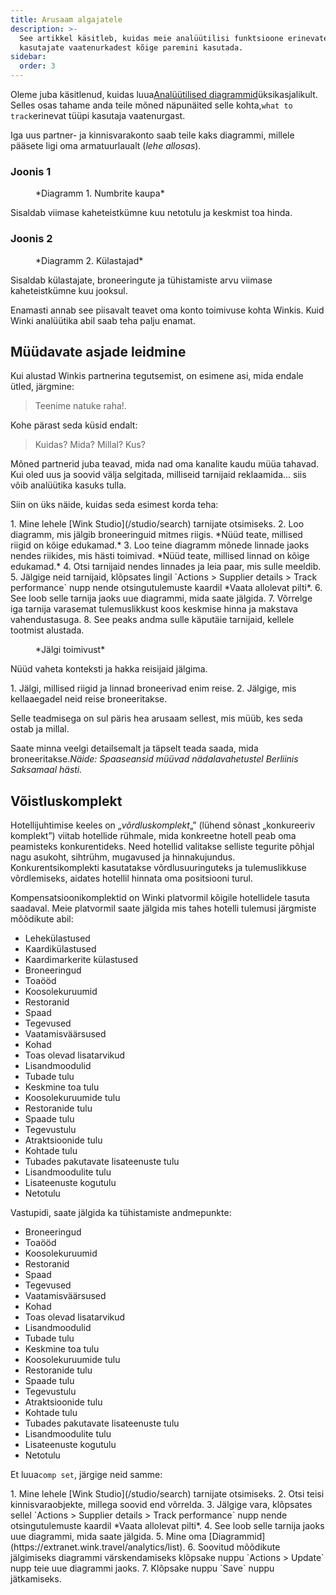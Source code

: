 ```yaml
---
title: Arusaam algajatele
description: >-
  See artikkel käsitleb, kuidas meie analüütilisi funktsioone erinevate
  kasutajate vaatenurkadest kõige paremini kasutada.
sidebar:
  order: 3
---
```


Oleme juba käsitlenud, kuidas luua[Analüütilised diagrammid](/user/analytics/)üksikasjalikult. Selles osas tahame anda teile mõned näpunäited selle kohta,`what to track`erinevat tüüpi kasutaja vaatenurgast.

Iga uus partner- ja kinnisvarakonto saab teile kaks diagrammi, millele pääsete ligi oma armatuurlaualt (*lehe allosas*).

### Joonis 1

<figure>
  <CloudinaryImage width="700" height="222" resize="scale" quality="best" alt="Numbrite järgi" src="academy/by-the-numbers" errorImage="noimage_opaque_nyrtl0.png" />

  <figcaption>*Diagramm 1. Numbrite kaupa*</figcaption>
</figure>


Sisaldab viimase kaheteistkümne kuu netotulu ja keskmist toa hinda.

### Joonis 2

<figure>
  <CloudinaryImage width="700" height="222" resize="scale" quality="best" alt="Külastajad" src="academy/visitors" errorImage="noimage_opaque_nyrtl0.png" />

  <figcaption>*Diagramm 2. Külastajad*</figcaption>
</figure>


Sisaldab külastajate, broneeringute ja tühistamiste arvu viimase kaheteistkümne kuu jooksul.

Enamasti annab see piisavalt teavet oma konto toimivuse kohta Winkis. Kuid Winki analüütika abil saab teha palju enamat.

## Müüdavate asjade leidmine

Kui alustad Winkis partnerina tegutsemist, on esimene asi, mida endale ütled, järgmine:

> Teenime natuke raha!.

Kohe pärast seda küsid endalt:

> Kuidas? Mida? Millal? Kus?

Mõned partnerid juba teavad, mida nad oma kanalite kaudu müüa tahavad. Kui oled uus ja soovid välja selgitada, milliseid tarnijaid reklaamida... siis võib analüütika kasuks tulla.

Siin on üks näide, kuidas seda esimest korda teha:

<Steps>
  1. Mine lehele [Wink Studio](/studio/search) tarnijate otsimiseks.
  2. Loo diagramm, mis jälgib broneeringuid mitmes riigis. *Nüüd teate, millised riigid on kõige edukamad.*
  3. Loo teine ​​diagramm mõnede linnade jaoks nendes riikides, mis hästi toimivad. *Nüüd teate, millised linnad on kõige edukamad.*
  4. Otsi tarnijaid nendes linnades ja leia paar, mis sulle meeldib.
  5. Jälgige neid tarnijaid, klõpsates lingil `Actions > Supplier details > Track performance` nupp nende otsingutulemuste kaardil *Vaata allolevat pilti*.
  6. See loob selle tarnija jaoks uue diagrammi, mida saate jälgida.
  7. Võrrelge iga tarnija varasemat tulemuslikkust koos keskmise hinna ja makstava vahendustasuga.
  8. See peaks andma sulle käputäie tarnijaid, kellele tootmist alustada.
</Steps>


<figure>
  <CloudinaryImage width="350" height="190" resize="scale" quality="best" alt="Tarnija andmed" src="academy/supplier-details" errorImage="noimage_opaque_nyrtl0.png" />

  <figcaption>*Jälgi toimivust*</figcaption>
</figure>


Nüüd vaheta konteksti ja hakka reisijaid jälgima.

<Steps>
  1. Jälgi, millised riigid ja linnad broneerivad enim reise.
  2. Jälgige, mis kellaaegadel neid reise broneeritakse.
</Steps>


Selle teadmisega on sul päris hea arusaam sellest, mis müüb, kes seda ostab ja millal.

Saate minna veelgi detailsemalt ja täpselt teada saada, mida broneeritakse.*Näide: Spaaseansid müüvad nädalavahetustel Berliinis Saksamaal hästi.*

## Võistluskomplekt

Hotellijuhtimise keeles on „*võrdluskomplekt*„” (lühend sõnast „konkureeriv komplekt”) viitab hotellide rühmale, mida konkreetne hotell peab oma peamisteks konkurentideks.
Need hotellid valitakse selliste tegurite põhjal nagu asukoht, sihtrühm, mugavused ja hinnakujundus.
Konkurentsikomplekti kasutatakse võrdlusuuringuteks ja tulemuslikkuse võrdlemiseks, aidates hotellil hinnata oma positsiooni turul.

Kompensatsioonikomplektid on Winki platvormil kõigile hotellidele tasuta saadaval. Meie platvormil saate jälgida mis tahes hotelli tulemusi järgmiste mõõdikute abil:

* Lehekülastused
* Kaardikülastused
* Kaardimarkerite külastused
* Broneeringud
* Toaööd
* Koosolekuruumid
* Restoranid
* Spaad
* Tegevused
* Vaatamisväärsused
* Kohad
* Toas olevad lisatarvikud
* Lisandmoodulid
* Tubade tulu
* Keskmine toa tulu
* Koosolekuruumide tulu
* Restoranide tulu
* Spaade tulu
* Tegevustulu
* Atraktsioonide tulu
* Kohtade tulu
* Tubades pakutavate lisateenuste tulu
* Lisandmoodulite tulu
* Lisateenuste kogutulu
* Netotulu

Vastupidi, saate jälgida ka tühistamiste andmepunkte:

* Broneeringud
* Toaööd
* Koosolekuruumid
* Restoranid
* Spaad
* Tegevused
* Vaatamisväärsused
* Kohad
* Toas olevad lisatarvikud
* Lisandmoodulid
* Tubade tulu
* Keskmine toa tulu
* Koosolekuruumide tulu
* Restoranide tulu
* Spaade tulu
* Tegevustulu
* Atraktsioonide tulu
* Kohtade tulu
* Tubades pakutavate lisateenuste tulu
* Lisandmoodulite tulu
* Lisateenuste kogutulu
* Netotulu

Et luua`comp set`, järgige neid samme:

<Steps>
  1. Mine lehele [Wink Studio](/studio/search) tarnijate otsimiseks.
  2. Otsi teisi kinnisvaraobjekte, millega soovid end võrrelda.
  3. Jälgige vara, klõpsates sellel `Actions > Supplier details > Track performance` nupp nende otsingutulemuste kaardil *Vaata allolevat pilti*.
  4. See loob selle tarnija jaoks uue diagrammi, mida saate jälgida.
  5. Mine oma [Diagrammid](https://extranet.wink.travel/analytics/list).
  6. Soovitud mõõdikute jälgimiseks diagrammi värskendamiseks klõpsake nuppu `Actions > Update` nupp teie uue diagrammi jaoks.
  7. Klõpsake nuppu `Save` nuppu jätkamiseks.
</Steps>

